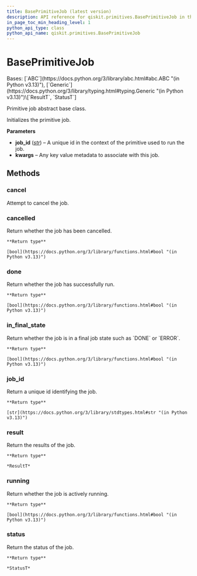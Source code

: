 ```yaml
---
title: BasePrimitiveJob (latest version)
description: API reference for qiskit.primitives.BasePrimitiveJob in the latest version of qiskit
in_page_toc_min_heading_level: 1
python_api_type: class
python_api_name: qiskit.primitives.BasePrimitiveJob
---
```


# BasePrimitiveJob

<Class id="qiskit.primitives.BasePrimitiveJob" isDedicatedPage={true} github="https://github.com/Qiskit/qiskit/tree/stable/1.4/qiskit/primitives/base/base_primitive_job.py#L26-L78" signature="qiskit.primitives.BasePrimitiveJob(job_id, **kwargs)" modifiers="class">
  Bases: [`ABC`](https://docs.python.org/3/library/abc.html#abc.ABC "(in Python v3.13)"), [`Generic`](https://docs.python.org/3/library/typing.html#typing.Generic "(in Python v3.13)")\[`ResultT`, `StatusT`]

  Primitive job abstract base class.

  Initializes the primitive job.

  **Parameters**

  *   **job\_id** ([*str*](https://docs.python.org/3/library/stdtypes.html#str "(in Python v3.13)")) – A unique id in the context of the primitive used to run the job.
  *   **kwargs** – Any key value metadata to associate with this job.

  ## Methods

  ### cancel

  <Function id="qiskit.primitives.BasePrimitiveJob.cancel" github="https://github.com/Qiskit/qiskit/tree/stable/1.4/qiskit/primitives/base/base_primitive_job.py#L75-L78" signature="cancel()" modifiers="abstract">
    Attempt to cancel the job.
  </Function>

  ### cancelled

  <Function id="qiskit.primitives.BasePrimitiveJob.cancelled" github="https://github.com/Qiskit/qiskit/tree/stable/1.4/qiskit/primitives/base/base_primitive_job.py#L63-L66" signature="cancelled()" modifiers="abstract">
    Return whether the job has been cancelled.

    **Return type**

    [bool](https://docs.python.org/3/library/functions.html#bool "(in Python v3.13)")
  </Function>

  ### done

  <Function id="qiskit.primitives.BasePrimitiveJob.done" github="https://github.com/Qiskit/qiskit/tree/stable/1.4/qiskit/primitives/base/base_primitive_job.py#L53-L56" signature="done()" modifiers="abstract">
    Return whether the job has successfully run.

    **Return type**

    [bool](https://docs.python.org/3/library/functions.html#bool "(in Python v3.13)")
  </Function>

  ### in\_final\_state

  <Function id="qiskit.primitives.BasePrimitiveJob.in_final_state" github="https://github.com/Qiskit/qiskit/tree/stable/1.4/qiskit/primitives/base/base_primitive_job.py#L68-L73" signature="in_final_state()" modifiers="abstract">
    Return whether the job is in a final job state such as `DONE` or `ERROR`.

    **Return type**

    [bool](https://docs.python.org/3/library/functions.html#bool "(in Python v3.13)")
  </Function>

  ### job\_id

  <Function id="qiskit.primitives.BasePrimitiveJob.job_id" github="https://github.com/Qiskit/qiskit/tree/stable/1.4/qiskit/primitives/base/base_primitive_job.py#L39-L41" signature="job_id()">
    Return a unique id identifying the job.

    **Return type**

    [str](https://docs.python.org/3/library/stdtypes.html#str "(in Python v3.13)")
  </Function>

  ### result

  <Function id="qiskit.primitives.BasePrimitiveJob.result" github="https://github.com/Qiskit/qiskit/tree/stable/1.4/qiskit/primitives/base/base_primitive_job.py#L43-L46" signature="result()" modifiers="abstract">
    Return the results of the job.

    **Return type**

    *ResultT*
  </Function>

  ### running

  <Function id="qiskit.primitives.BasePrimitiveJob.running" github="https://github.com/Qiskit/qiskit/tree/stable/1.4/qiskit/primitives/base/base_primitive_job.py#L58-L61" signature="running()" modifiers="abstract">
    Return whether the job is actively running.

    **Return type**

    [bool](https://docs.python.org/3/library/functions.html#bool "(in Python v3.13)")
  </Function>

  ### status

  <Function id="qiskit.primitives.BasePrimitiveJob.status" github="https://github.com/Qiskit/qiskit/tree/stable/1.4/qiskit/primitives/base/base_primitive_job.py#L48-L51" signature="status()" modifiers="abstract">
    Return the status of the job.

    **Return type**

    *StatusT*
  </Function>
</Class>


